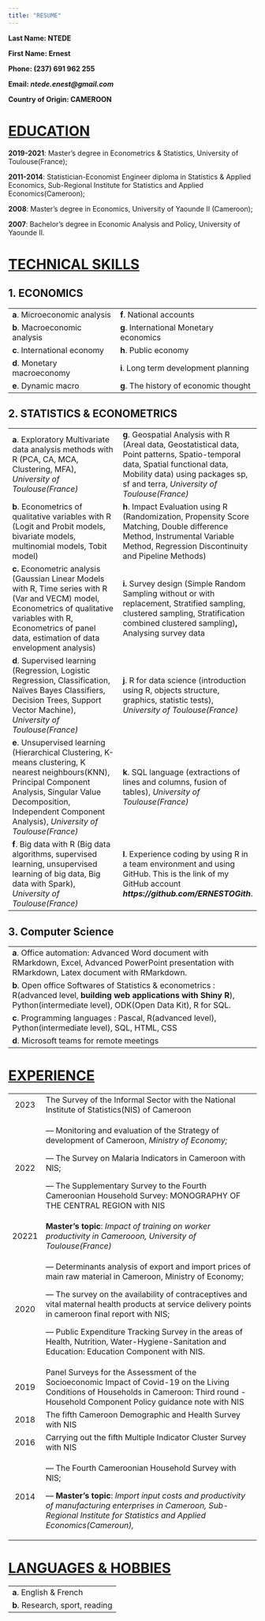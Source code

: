 ```yaml
---
title: "RESUME"
---
```


**Last Name: NTEDE**

**First Name: Ernest**

**Phone: (237) 691 962 255**

**Email: *ntede.enest\@gmail.com***

**Country of Origin: CAMEROON**\

# [EDUCATION]{.underline}

**2019-2021**: Master’s degree in Econometrics & Statistics, University of Toulouse(France);\

**2011-2014**: Statistician-Economist Engineer diploma in Statistics & Applied Economics, Sub-Regional Institute for Statistics and Applied Economics(Cameroon);

**2008**: Master’s degree in Economics, University of Yaounde II (Cameroon);

**2007**: Bachelor’s degree in Economic Analysis and Policy, University of Yaounde II.

# [TECHNICAL SKILLS]{.underline}

## 1. ECONOMICS

|                               |                                         |
|-------------------------------|-----------------------------------------|
| **a**. Microeconomic analysis | **f**. National accounts                |
| **b**. Macroeconomic analysis | **g**. International Monetary economics |
| **c**. International economy  | **h**. Public economy                   |
| **d**. Monetary macroeconomy  | **i**. Long term development planning   |
| **e**. Dynamic macro          | **g**. The history of economic thought  |

## **2. STATISTICS & ECONOMETRICS**

|  |  |
|----|----|
| **a**. Exploratory Multivariate data analysis methods with R (PCA, CA, MCA, Clustering, MFA), *University of Toulouse(France)* | **g**. Geospatial Analysis with R (Areal data, Geostatistical data, Point patterns, Spatio-temporal data, Spatial functional data, Mobility data) using packages sp, sf and terra, *University of Toulouse(France)* |
| **b**. Econometrics of qualitative variables with R (Logit and Probit models, bivariate models, multinomial models, Tobit model) | **h**. Impact Evaluation using R (Randomization, Propensity Score Matching, Double difference Method, Instrumental Variable Method, Regression Discontinuity and Pipeline Methods) |
| **c.** Econometric analysis (Gaussian Linear Models with R, Time series with R (Var and VECM) model, Econometrics of qualitative variables with R, Econometrics of panel data, estimation of data envelopment analysis) | **i.** Survey design (Simple Random Sampling without or with replacement, Stratified sampling, clustered sampling, Stratification combined clustered sampling)**,** Analysing survey data |
| **d**. Supervised learning (Regression, Logistic Regression, Classification, Naïves Bayes Classifiers, Decision Trees, Support Vector Machine), *University of Toulouse(France)* | **j**. R for data science (introduction using R, objects structure, graphics, statistic tests), *University of Toulouse(France)* |
| **e**. Unsupervised learning (Hierarchical Clustering, K-means clustering, K nearest neighbours(KNN), Principal Component Analysis, Singular Value Decomposition, Independent Component Analysis), *University of Toulouse(France)* | **k**. SQL language (extractions of lines and columns, fusion of tables), *University of Toulouse(France)* |
| **f**. Big data with R (Big data algorithms, supervised learning, unsupervised learning of big data, Big data with Spark), *University of Toulouse(France)* | **l**. Experience coding by using R in a team environment and using GitHub. This is the link of my GitHub account ***https://github.com/ERNESTOGith***. |

## **3. Computer Science**

|  |
|----|
| **a**. Office automation: Advanced Word document with RMarkdown, Excel, Advanced PowerPoint presentation with RMarkdown, Latex document with RMarkdown. |
| **b**. Open office Softwares of Statistics & econometrics : R(advanced level, **building web applications with Shiny R**), Python(intermediate level), ODK(Open Data Kit), R for SQL. |
| **c**. Programming languages : Pascal, R(advanced level), Python(intermediate level), SQL, HTML, CSS |
| **d**. Microsoft teams for remote meetings |

# [**EXPERIENCE**]{.underline}

+:-----:+----------------------------------------------------------------------------------------------------------------------------------------------------------------------------------------------+
| 2023  | The Survey of the Informal Sector with the National Institute of Statistics(NIS) of Cameroon                                                                                                 |
+-------+----------------------------------------------------------------------------------------------------------------------------------------------------------------------------------------------+
| 2022  | — Monitoring and evaluation of the Strategy of development of Cameroon, *Ministry of Economy;*                                                                                               |
|       |                                                                                                                                                                                              |
|       | — The Survey on Malaria Indicators in Cameroon with NIS;                                                                                                                                     |
|       |                                                                                                                                                                                              |
|       | — The Supplementary Survey to the Fourth Cameroonian Household Survey: MONOGRAPHY OF THE CENTRAL REGION with NIS                                                                             |
+-------+----------------------------------------------------------------------------------------------------------------------------------------------------------------------------------------------+
| 20221 | **Master’s topic**: *Impact of training on worker productivity in Camerooon, University of Toulouse(France)*                                                                                 |
+-------+----------------------------------------------------------------------------------------------------------------------------------------------------------------------------------------------+
| 2020  | — Determinants analysis of export and import prices of main raw material in Cameroon, Ministry of Economy;                                                                                   |
|       |                                                                                                                                                                                              |
|       | — The survey on the availability of contraceptives and vital maternal health products at service delivery points in cameroon final report with NIS;                                          |
|       |                                                                                                                                                                                              |
|       | — Public Expenditure Tracking Survey in the areas of Health, Nutrition, Water-Hygiene-Sanitation and Education: Education Component with NIS.                                                |
+-------+----------------------------------------------------------------------------------------------------------------------------------------------------------------------------------------------+
| 2019  | Panel Surveys for the Assessment of the Socioeconomic Impact of Covid-19 on the Living Conditions of Households in Cameroon: Third round - Household Component Policy guidance note with NIS |
+-------+----------------------------------------------------------------------------------------------------------------------------------------------------------------------------------------------+
| 2018  | The fifth Cameroon Demographic and Health Survey with NIS                                                                                                                                    |
+-------+----------------------------------------------------------------------------------------------------------------------------------------------------------------------------------------------+
| 2016  | Carrying out the fifth Multiple Indicator Cluster Survey with NIS                                                                                                                            |
+-------+----------------------------------------------------------------------------------------------------------------------------------------------------------------------------------------------+
| 2014  | — The Fourth Cameroonian Household Survey with NIS;                                                                                                                                          |
|       |                                                                                                                                                                                              |
|       | — **Master’s topic**: *Import input costs and productivity of manufacturing enterprises in Cameroon, Sub-Regional Institute for Statistics and Applied Economics(Cameroun),*                 |
+-------+----------------------------------------------------------------------------------------------------------------------------------------------------------------------------------------------+

# [**LANGUAGES & HOBBIES**]{.underline}

|                                 |
|---------------------------------|
| **a**. English & French         |
| **b**. Research, sport, reading |
